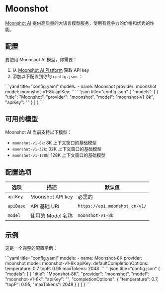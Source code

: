 
# Moonshot

[Moonshot AI](https://platform.moonshot.cn/) 提供高质量的大语言模型服务，使用有竞争力的价格和优秀的性能。

## 配置

要使用 Moonshot AI 模型，你需要：

1. 从 [Moonshot AI Platform](https://platform.moonshot.cn/) 获取 API key
2. 添加以下配置到你的 `config.json` ：

<Tabs groupId="config-example">
  <TabItem value="yaml" label="YAML">
  ```yaml title="config.yaml"
  models:
    - name: Moonshot
      provider: moonshot
      model: moonshot-v1-8k
      apiKey: <YOUR_MOONSHOT_API_KEY>
  ```
  </TabItem>
  <TabItem value="json" label="JSON">
  ```json title="config.json"
  {
    "models": [
      {
        "title": "Moonshot",
        "provider": "moonshot",
        "model": "moonshot-v1-8k",
        "apiKey": "<YOUR_MOONSHOT_API_KEY>"
      }
    ]
  }
  ```
  </TabItem>
</Tabs>

## 可用的模型

Moonshot AI 当前支持以下模型：

- `moonshot-v1-8k`: 8K 上下文窗口的基础模型
- `moonshot-v1-32k`: 32K 上下文窗口的基础模型
- `moonshot-v1-128k`: 128K 上下文窗口的基础模型

## 配置选项

| 选项      | 描述              | 默认值                        |
|-----------|-------------------|-------------------------------|
| `apiKey`  | Moonshot API key  | 必需的                        |
| `apiBase` | API 基础 URL      | `https://api.moonshot.cn/v1/` |
| `model`   | 使用的 Model 名称 | `moonshot-v1-8k`              |

## 示例

这是一个完整的配置示例：

<Tabs groupId="config-example">
  <TabItem value="yaml" label="YAML">
  ```yaml title="config.yaml"
  models:
    - name: Moonshot-8K
      provider: moonshot
      model: moonshot-v1-8k
      apiKey: <YOUR_MOONSHOT_API_KEY>
      defaultCompletionOptions:
        temperature: 0.7
        topP: 0.95
        maxTokens: 2048
  ```
  </TabItem>
  <TabItem value="json" label="JSON">
  ```json title="config.json"
  {
    "models": [
      {
        "title": "Moonshot-8K",
        "provider": "moonshot",
        "model": "moonshot-v1-8k",
        "apiKey": "<YOUR_MOONSHOT_API_KEY>",
        "completionOptions": {
          "temperature": 0.7,
          "topP": 0.95,
          "maxTokens": 2048
        }
      }
    ]
  }
  ```
  </TabItem>
</Tabs>
